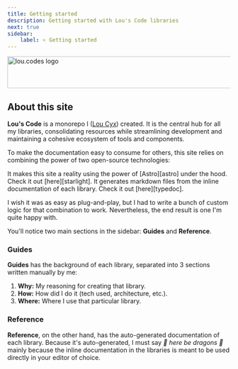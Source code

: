 ```yaml
---
title: Getting started
description: Getting started with Lou's Code libraries
next: true
sidebar:
    label: ⭐️ Getting started
---
```



<Image
	alt="lou.codes logo"
	height="72"
	id="logo"
	loading="eager"
	src="/logo.svg"
	width="660"
/>

## About this site

**Lou's Code** is a monorepo I ([Lou Cyx](https://lou.cx)) created. It is the
central hub for all my libraries, consolidating resources while streamlining
development and maintaining a cohesive ecosystem of tools and components.

To make the documentation easy to consume for others, this site relies on
combining the power of two open-source technologies:

<CardGrid>
	<Card title="Starlight" icon="starlight">
		It makes this site a reality using the power of [Astro][astro] under the
		hood. Check it out [here][starlight].
	</Card>
	<Card title="TypeDoc" icon="document">
		It generates markdown files from the inline documentation of each
		library. Check it out [here][typedoc].
	</Card>
</CardGrid>

I wish it was as easy as plug-and-play, but I had to write a bunch of custom
logic for that combination to work. Nevertheless, the end result is one I'm
quite happy with.

You'll notice two main sections in the sidebar: **Guides** and **Reference**.

### Guides

**Guides** has the background of each library, separated into 3 sections written
manually by me:

<Steps>

1.  **Why:** My reasoning for creating that library.
2.  **How:** How did I do it (tech used, architecture, etc.).
3.  **Where:** Where I use that particular library.

</Steps>

### Reference

**Reference**, on the other hand, has the auto-generated documentation of each
library. Because it's auto-generated, I must say _🐉 here be dragons 🐉_ mainly
because the inline documentation in the libraries is meant to be used directly
in your editor of choice.

[react_pair]: /libraries/react_pair/
[preact_pair]: /libraries/preact_pair/
[constants]: /libraries/lou_codes_constants/
[cron]: /libraries/lou_codes_cron/
[diff]: /libraries/lou_codes_diff/
[window-open-promise]: /libraries/window_open_promise/
[notify]: /libraries/lou_codes_notify/
[iterables]: /libraries/lou_codes_iterables/
[parsers]: /libraries/lou_codes_parsers/
[predicates]: /libraries/lou_codes_predicates/
[utils]: /libraries/lou_codes_utils/
[test]: /libraries/lou_codes_test/
[ansi]: /libraries/lou_codes_ansi/
[prompts]: /libraries/lou_codes_prompts/
[create-package]: /libraries/lou_codes_create_package/
[configs]: /libraries/lou_codes_configs/
[types]: /libraries/lou_codes_types/
[lou.codes]: /
[typedoc]: https://typedoc.org/
[starlight]: https://starlight.astro.build/
[astro]: https://astro.build/
